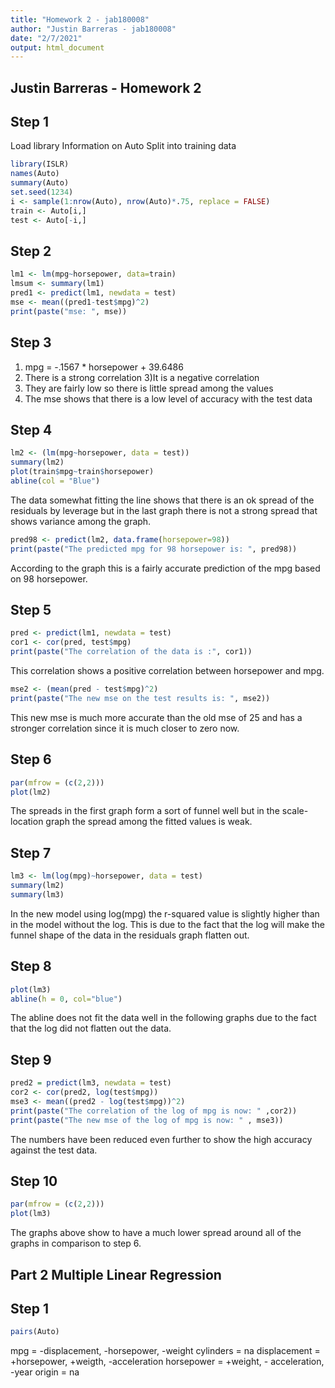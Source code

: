 ---
title: "Homework 2 - jab180008"
author: "Justin Barreras - jab180008"
date: "2/7/2021"
output: html_document
---
## Justin Barreras - Homework 2
## Step 1
Load library
Information on Auto
Split into training data
```{r}
library(ISLR)
names(Auto)
summary(Auto)
set.seed(1234)
i <- sample(1:nrow(Auto), nrow(Auto)*.75, replace = FALSE)
train <- Auto[i,]
test <- Auto[-i,]
```
## Step 2
```{r}
lm1 <- lm(mpg~horsepower, data=train)
lmsum <- summary(lm1)
pred1 <- predict(lm1, newdata = test)
mse <- mean((pred1-test$mpg)^2)
print(paste("mse: ", mse))
```
## Step 3
1) mpg = -.1567 * horsepower + 39.6486
2) There is a strong correlation
3)It is a negative correlation
4) They are fairly low so there is little spread among the values
5) The mse shows that there is a low level of accuracy with the test data



## Step 4
```{r}
lm2 <- (lm(mpg~horsepower, data = test))
summary(lm2)
plot(train$mpg~train$horsepower)
abline(col = "Blue")
```
The data somewhat fitting the line shows that there is an ok spread of the residuals by leverage but in the last graph there is not a strong spread that shows variance among the graph. 
```{r}
pred98 <- predict(lm2, data.frame(horsepower=98))
print(paste("The predicted mpg for 98 horsepower is: ", pred98))
```
According to the graph this is a fairly accurate prediction of the mpg based on 98 horsepower. 

## Step 5
```{r}
pred <- predict(lm1, newdata = test)
cor1 <- cor(pred, test$mpg)
print(paste("The correlation of the data is :", cor1))
```
This correlation shows a positive correlation between horsepower and mpg. 
```{r}
mse2 <- (mean(pred - test$mpg)^2)
print(paste("The new mse on the test results is: ", mse2))
```
This new mse is much more accurate than the old mse of 25 and has a stronger correlation since it is much closer to zero now.

## Step 6
```{r}
par(mfrow = (c(2,2)))
plot(lm2)
```
The spreads in the first graph form a sort of funnel well but in the scale-location graph the spread among the fitted values is weak. 

## Step 7
```{r}
lm3 <- lm(log(mpg)~horsepower, data = test)
summary(lm2)
summary(lm3)
```
In the new model using log(mpg) the r-squared value is slightly higher than in the model without the log. This is due to the fact that the log will make the funnel shape of the data in the residuals graph flatten out. 

## Step 8
```{r}
plot(lm3)
abline(h = 0, col="blue")
```

The abline does not fit the data well in the following graphs due to the fact that the log did not flatten out the data.

## Step 9
```{r}
pred2 = predict(lm3, newdata = test)
cor2 <- cor(pred2, log(test$mpg))
mse3 <- mean((pred2 - log(test$mpg))^2)
print(paste("The correlation of the log of mpg is now: " ,cor2))
print(paste("The new mse of the log of mpg is now: " , mse3))
```
The numbers have been reduced even further to show the high accuracy against the test data. 

## Step 10
```{r}
par(mfrow = (c(2,2)))
plot(lm3)
```
The graphs above show to have a much lower spread around all of the graphs in comparison to step 6. 

## Part 2 Multiple Linear Regression
## Step 1
```{r}
pairs(Auto)
```
mpg = -displacement, -horsepower, -weight
cylinders = na
displacement = +horsepower, +weigth, -acceleration
horsepower = +weight, - acceleration, -year
origin = na


